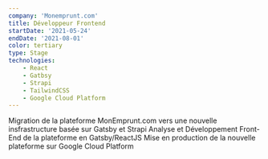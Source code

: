 ```yaml
---
company: 'Monemprunt.com'
title: Développeur Frontend
startDate: '2021-05-24'
endDate: '2021-08-01'
color: tertiary
type: Stage
technologies: 
    - React
    - Gatbsy
    - Strapi
    - TailwindCSS
    - Google Cloud Platform
---
```


Migration de la plateforme MonEmprunt.com vers une nouvelle insfrastructure basée sur Gatsby et Strapi
Analyse et Développement Front-End de la plateforme en Gatsby/ReactJS
Mise en production de la nouvelle plateforme sur Google Cloud Platform